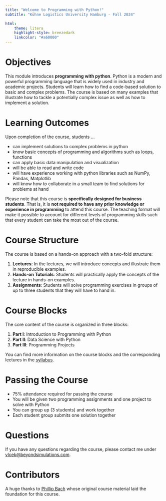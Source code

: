 ```yaml
---
title: "Welcome to Programming with Python!"
subtitle: "Kühne Logistics University Hamburg - Fall 2024"

html:
    theme: litera
    highlight-style: breezedark
    linkcolor: "#a60000"
---
```


# Objectives
This module introduces **programming with python**. Python is a modern and powerful programming language that is widely used in industry and academic projects. Students will learn how to find a code-based solution to basic and complex problems. The course is based on many examples that illustrate how to tackle a potentially complex issue as well as how to implement a solution.

# Learning Outcomes
Upon completion of the course, students …

- can implement solutions to complex problems in python
- know basic concepts of programming and algorithms such as loops, functions
- can apply basic data manipulation and visualization
- will be able to read and write code
- will have experience working with python libraries such as NumPy, Pandas, Matplotlib
- will know how to collaborate in a small team to find solutions for problems at hand

Please note that this course is **specifically designed for business students**. That is, it is **not required to have any prior knowledge or experience in programming** to attend this course. The teaching format will make it possible to account for different levels of programming skills such that every student can take the most out of the course.

# Course Structure
The course is based on a hands-on approach with a two-fold structure:

1. **Lectures**: In the lectures, we will introduce concepts and illustrate them in reproducible examples.
2. **Hands-on Tutorials**: Students will practically apply the concepts of the lecture in hands-on examples.
3. **Assignments**: Students will solve programming exercises in groups of up to three students that they will have to hand in.

# Course Blocks
The core content of the course is organized in three blocks:

1. **Part I**: Introduction to Programming with Python
2. **Part II**: Data Science with Python
3. **Part III**: Programming Projects

You can find more information on the course blocks and the corresponding lectures in the [syllabus](general/syllabus.qmd).

# Passing the Course

- 75% attendance required for passing the course
- You will be given two programming assignments and one project to solve with Python
- You can group up (3 students) and work together
- Each student group submits one solution together

# Questions
If you have any questions regarding the course, please contact me under [vlcek@beyondsimulations.com](mailto:vlcek@beyondsimulations.com?subject=Programming%20with%20Python%20-%20KLU24%3A%20%3CYour%20subject%3E).

# Contributors

A huge thanks to [Phillip Bach](https://github.com/PhilippBach) whose original course material laid the foundation for this course.